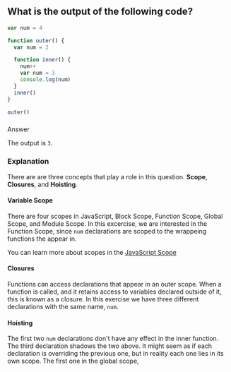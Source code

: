 
## What is the output of the following code?

```js
var num = 4

function outer() {
  var num = 2

  function inner() {
    num++
    var num = 3
    console.log(num)
  }
  inner()
}

outer()
```

###

<Heading tag={HEADING_LEVELS.h2} textDecorationStyle={HEADING_STYLES.dotted}>
  Answer
</Heading>

The output is `3`.

### Explanation

There are are three concepts that play a role in this question. **Scope**, **Closures**, and
**Hoisting**.

#### Variable Scope

There are four scopes in JavaScript, Block Scope, Function Scope, Global Scope,
and Module Scope. In this excercise, we are interested in the Function Scope,
since `num` declarations are scoped to the wrappeing functions the appear in.

You can learn more about scopes in the [JavaScript Scope](https://developer.mozilla.org/en-US/docs/Glossary/Scope)

#### Closures

Functions can access declarations that appear in an outer scope. When a function is called,
and it retains access to variables declared outside of it, this is known as a closure.
In this exercise we have three different declarations with the same name, `num`.

#### Hoisting

The first two `num` declarations don't have any effect
in the inner function. The third declaration shadows the two above.
It might seem as if each declaration is overriding the previous one, but
in reality each one lies in its own scope. The first one in the global scope,

<Excalidraw data={scopechain} name="closure-scope" />
